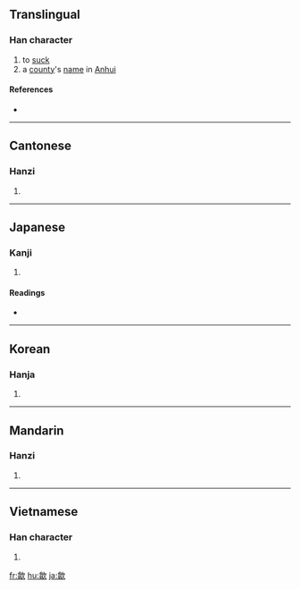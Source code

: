 ==Translingual==

===Han character===
{{Han char|rn=76|rad=欠|as=12|sn=16|four=8718<sub>2</sub>|canj=人一弓人 (OMNO)}}

# to [[suck]]
# a [[county]]'s [[name]] in [[Anhui]]

====References====
* {{Han ref|kx=0572.180|dkj=16204|dj=0960.170|hdz=32151.110|uh=6B59|ud=27481|bh=BEF9|bd=48889}}

----

==Cantonese==

===Hanzi===
{{yue-hanzi|jyut=|y=[[kap1]], [[sip3]]}}

# {{defn|Cantonese|sort=欠12}}

----

==Japanese==

===Kanji===
{{ja-kanji|grade=|rs=欠12}}

# {{defn|Japanese}}

====Readings====
* {{ja-readings|on=[[きゅう]] (kyū), [[しょう]] (shō), [[きょう]] (kyō)|kun=[[すう]] (suu)}}

----

==Korean==

===Hanja===
{{ko-hanja|hangeul=흡|eumhun=|rv=heup|mr=hŭp|y=hup}}

# {{defn|Korean|sort=欠12}}

----

==Mandarin==

===Hanzi===
{{cmn-hanzi|pin=[[shè]] ([[she4]]), [[xī]] ([[xi1]]), [[xì]] ([[xi4]]), [[xié]] ([[xie2]])|wg=she<sup>4</sup>, [[hsi]]<sup>1</sup>, hsi<sup>4</sup>, [[hsieh]]<sup>2</sup>}}

# {{defn|Mandarin|sort=欠12}}

----

==Vietnamese==

===Han character===
{{vi-hantu|[[hấp]], [[sợ]]|rs=欠12}}

# {{defn|Vietnamese|sort=欠12}}

[[fr:歙]]
[[hu:歙]]
[[ja:歙]]